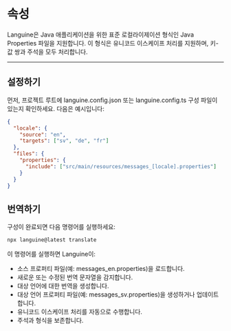 # 속성

Languine은 Java 애플리케이션을 위한 표준 로컬라이제이션 형식인 Java Properties 파일을 지원합니다. 이 형식은 유니코드 이스케이프 처리를 지원하며, 키-값 쌍과 주석을 모두 처리합니다.

---

## 설정하기

먼저, 프로젝트 루트에 languine.config.json 또는 languine.config.ts 구성 파일이 있는지 확인하세요. 다음은 예시입니다:

```json
{
  "locale": {
    "source": "en",
    "targets": ["sv", "de", "fr"]
  },
  "files": {
    "properties": {
      "include": ["src/main/resources/messages_[locale].properties"]
    }
  }
}
```

## 번역하기

구성이 완료되면 다음 명령어를 실행하세요:

```bash
npx languine@latest translate
```

이 명령어를 실행하면 Languine이:

- 소스 프로퍼티 파일(예: messages_en.properties)을 로드합니다.
- 새로운 또는 수정된 번역 문자열을 감지합니다.
- 대상 언어에 대한 번역을 생성합니다.
- 대상 언어 프로퍼티 파일(예: messages_sv.properties)을 생성하거나 업데이트합니다.
- 유니코드 이스케이프 처리를 자동으로 수행합니다.
- 주석과 형식을 보존합니다.
